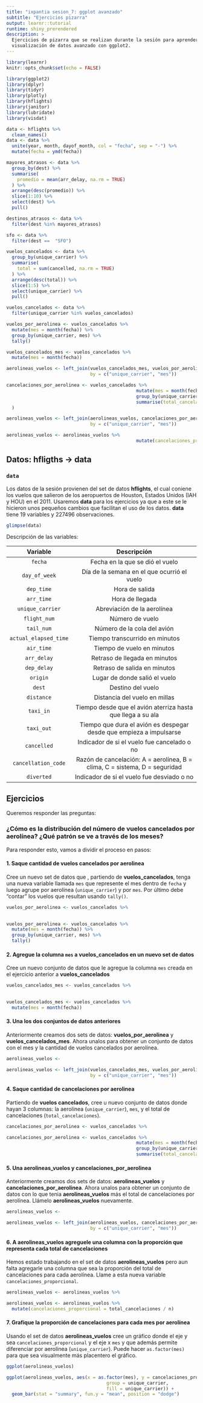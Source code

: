 ```yaml
---
title: "ixpantia sesion_7: ggplot avanzado"
subtitle: "Ejercicios pizarra"
output: learnr::tutorial
runtime: shiny_prerendered
description: >
  Ejercicios de pizarra que se realizan durante la sesión para aprender sobre
  visualización de datos avanzado con ggplot2.
---
```


```r
library(learnr)
knitr::opts_chunk$set(echo = FALSE)

library(ggplot2)
library(dplyr)
library(tidyr)
library(plotly)
library(hflights)
library(janitor)
library(lubridate)
library(visdat)

data <- hflights %>% 
  clean_names()
data <- data %>% 
  unite(year, month, dayof_month, col = "fecha", sep = "-") %>% 
  mutate(fecha = ymd(fecha))

mayores_atrasos <- data %>%
  group_by(dest) %>% 
  summarise(
    promedio = mean(arr_delay, na.rm = TRUE)
  ) %>% 
  arrange(desc(promedio)) %>% 
  slice(1:10) %>% 
  select(dest) %>% 
  pull()

destinos_atrasos <- data %>% 
  filter(dest %in% mayores_atrasos)

sfo <- data %>% 
  filter(dest ==  "SFO")

vuelos_cancelados <- data %>% 
  group_by(unique_carrier) %>% 
  summarise(
    total = sum(cancelled, na.rm = TRUE)
  ) %>% 
  arrange(desc(total)) %>% 
  slice(1:5) %>% 
  select(unique_carrier) %>% 
  pull()

vuelos_cancelados <- data %>% 
  filter(unique_carrier %in% vuelos_cancelados) 

vuelos_por_aerolinea <- vuelos_cancelados %>% 
  mutate(mes = month(fecha)) %>% 
  group_by(unique_carrier, mes) %>% 
  tally()

vuelos_cancelados_mes <- vuelos_cancelados %>% 
  mutate(mes = month(fecha))

aerolineas_vuelos <- left_join(vuelos_cancelados_mes, vuelos_por_aerolinea, 
                               by = c("unique_carrier", "mes"))

cancelaciones_por_aerolinea <- vuelos_cancelados %>% 
                                                mutate(mes = month(fecha)) %>% 
                                                group_by(unique_carrier, mes) %>% 
                                                summarise(total_cancelaciones = sum(cancelled)
  )

aerolineas_vuelos <- left_join(aerolineas_vuelos, cancelaciones_por_aerolinea,
                               by = c("unique_carrier", "mes"))

aerolineas_vuelos <- aerolineas_vuelos %>% 
                                                mutate(cancelaciones_proporcional = total_cancelaciones / n) 
```

## Datos: **hfligths** -> **data**

### `data`

Los datos de la sesión provienen del set de datos **hflights**, el cual coniene los vuelos que salieron de los aeropuertos de Houston, Estados Unidos (IAH y HOU) en el 2011. Usaremos **data** para los ejercicios ya que a este se le hicieron unos pequeños cambios que facilitan el uso de los datos. **data** tiene 19 variables y 227496 observaciones. 

```r
glimpse(data)
```

Descripción de las variables:

| Variable   | Descripción           |
|:----------:|:---------------------:|
| `fecha`     | Fecha en la que se dió el vuelo |
| `day_of_week`  | Día de la semana en el que ocurrió el vuelo |
| `dep_time` | Hora de salida |
| `arr_time` | Hora de llegada |
| `unique_carrier` | Abreviación de la aerolínea |
| `flight_num` | Número de vuelo |
| `tail_num` | Número de la cola del avión |
| `actual_elapsed_time` | Tiempo transcurrido en minutos |
| `air_time` | Tiempo de vuelo en minutos |
| `arr_delay` | Retraso de llegada en minutos  |
| `dep_delay` | Retraso de salida en minutos |
| `origin` | Lugar de donde salió el vuelo | 
| `dest` | Destino del vuelo |
| `distance` | Distancia del vuelo en millas |
| `taxi_in` | Tiempo desde que el avión aterriza hasta que llega a su ala  |
| `taxi_out` | Tiempo que dura el avión es despegar desde que empieza a impulsarse  |
| `cancelled` | Indicador de si el vuelo fue cancelado o no |
| `cancellation_code` | Razón de cancelación: A = aerolínea, B = clima, C = sistema, D = seguridad |
| `diverted` | Indicador de si el vuelo fue desviado o no |


## Ejercicios


Queremos responder las preguntas: 

### ¿Cómo es la distribución del número de vuelos cancelados por aerolínea? ¿Qué patrón se ve a través de los meses?

Para responder esto, vamos a dividir el proceso en pasos:


#### 1. Saque cantidad de vuelos cancelados por aerolinea 

Cree un nuevo set de datos que , partiendo de **vuelos_cancelados**, tenga una nueva variable llamada `mes` que represente el mes dentro de `fecha` y luego agrupe por aerolínea (`unique_carrier`) y por `mes`. Por último debe "contar" los vuelos que resultan usando `tally()`.
```r
vuelos_por_aerolinea <- vuelos_cancelados %>% 
 
```

```r
vuelos_por_aerolinea <- vuelos_cancelados %>% 
  mutate(mes = month(fecha)) %>% 
  group_by(unique_carrier, mes) %>% 
  tally()
```

#### 2. Agregue la columna `mes` a **vuelos_cancelados** en un nuevo set de datos

Cree un nuevo conjunto de datos que le agregue la columna `mes` creada en el ejercicio anterior a **vuelos_cancelados**
```r
vuelos_cancelados_mes <- vuelos_cancelados %>% 
  
```

```r
vuelos_cancelados_mes <- vuelos_cancelados %>% 
  mutate(mes = month(fecha))
```



#### 3. Una los dos conjuntos de datos anteriores 

Anteriormente creamos dos sets de datos: **vuelos_por_aerolinea** y **vuelos_cancelados_mes**. Ahora unalos para obtener un conjunto de datos con el mes y la cantidad de vuelos cancelados por aerolínea. 

```r
aerolineas_vuelos <- 
```

```r
aerolineas_vuelos <- left_join(vuelos_cancelados_mes, vuelos_por_aerolinea, 
                               by = c("unique_carrier", "mes"))
```


#### 4. Saque cantidad de cancelaciones por aerolinea

Partiendo de **vuelos cancelados**, cree u nuevo conjunto de datos donde hayan 3 columnas: la aerolínea (`unique_carrier`), `mes`, y el total de cancelaciones (`total_cancelaciones`).

```r
cancelaciones_por_aerolinea <- vuelos_cancelados %>% 

```

```r
cancelaciones_por_aerolinea <- vuelos_cancelados %>% 
                                                mutate(mes = month(fecha)) %>% 
                                                group_by(unique_carrier, mes) %>% 
                                                summarise(total_cancelaciones = sum(cancelled))

```

#### 5. Una **aerolineas_vuelos** y **cancelaciones_por_aerolinea**

Anteriormente creamos dos sets de datos: **aerolineas_vuelos** y **cancelaciones_por_aerolinea**. Ahora unalos para obtener un conjunto de datos con lo que tenia **aerolineas_vuelos** más el total de cancelaciones por aerolínea. Llámelo **aerolineas_vuelos** nuevamente. 

```r
aerolineas_vuelos <- 
```

```r
aerolineas_vuelos <- left_join(aerolineas_vuelos, cancelaciones_por_aerolinea,
                               by = c("unique_carrier", "mes"))
```

#### 6. A **aerolineas_vuelos** agreguele una columna con la proporción que representa cada total de cancelaciones 

Hemos estado trabajando en el set de datos **aerolineas_vuelos** pero aun falta agregarle una columna que sea la proporción del total de cancelaciones para cada aerolínea. Llame a esta nueva variable `cancelaciones_proporcional`.

```r
aerolineas_vuelos <- aerolineas_vuelos %>% 

```

```r
aerolineas_vuelos <- aerolineas_vuelos %>% 
  mutate(cancelaciones_proporcional = total_cancelaciones / n)
```

#### 7. Grafique la proporción de cancelaciones para cada mes por aerolínea

Usando el set de datos **aerolineas_vuelos** cree un gráfico donde el eje y sea `cancelaciones_proporcional` y el eje x `mes` y que además permite diferenciar por aerolínea (`unique_carrier`). Puede hacer `as.factor(mes)` para que sea visualmente más placentero el gráfico. 

```r
ggplot(aerolineas_vuelos)
```

```r
ggplot(aerolineas_vuelos, aes(x = as.factor(mes), y = cancelaciones_proporcional, 
                                     group = unique_carrier,
                                     fill = unique_carrier)) +
  geom_bar(stat = "summary", fun.y = "mean", position = "dodge") 
```

